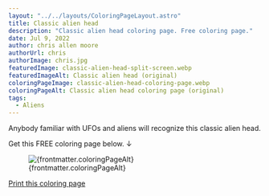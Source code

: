 ```yaml
---
layout: "../../layouts/ColoringPageLayout.astro"
title: Classic alien head
description: "Classic alien head coloring page. Free coloring page."
date: Jul 9, 2022
author: chris allen moore
authorUrl: chris
authorImage: chris.jpg
featuredImage: classic-alien-head-split-screen.webp
featuredImageAlt: Classic alien head (original)
coloringPageImage: classic-alien-head-coloring-page.webp
coloringPageAlt: Classic alien head coloring page (original)
tags:
  - Aliens
---
```


Anybody familiar with UFOs and aliens will recognize this classic alien head.

Get this FREE coloring page below. ↓

<figure class="text-center mt-0">
  <img
    src={`/images/coloring-pages/${frontmatter.coloringPageImage}`}
    alt={frontmatter.coloringPageAlt}
    class="w-full"
  />
  <figcaption class="text-sm">{frontmatter.coloringPageAlt}</figcaption>
</figure>

<div class="text-center">
  <a
    target="_blank"
    href={`/images/coloring-pages/${frontmatter.coloringPageImage}/`}
    class="no-underline bg-paradiso-600 hover:bg-paradiso-700 text-white py-4 px-5 rounded-full leading-normal"
  >
    <span>Print this coloring page</span>
  </a>
</div>
